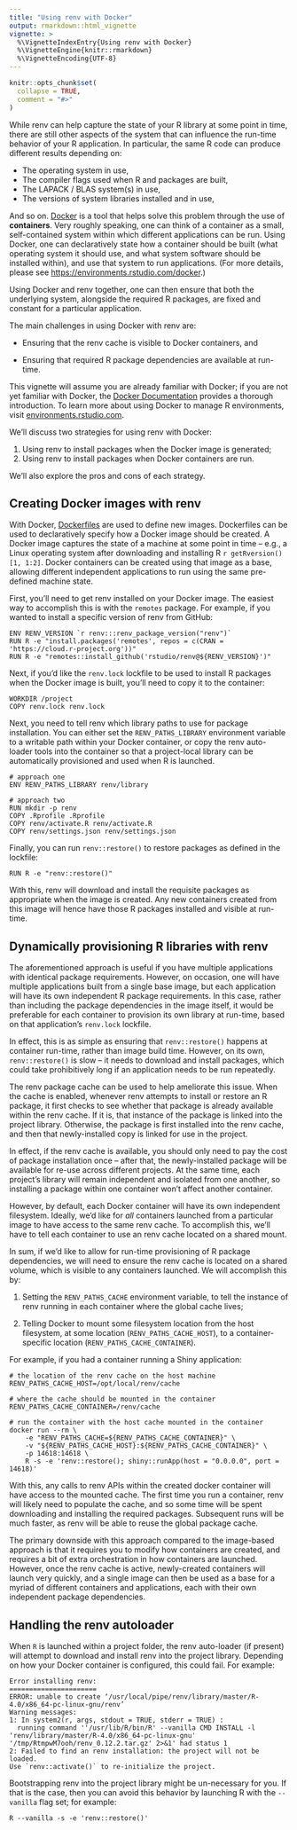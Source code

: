 ```yaml
---
title: "Using renv with Docker"
output: rmarkdown::html_vignette
vignette: >
  %\VignetteIndexEntry{Using renv with Docker}
  %\VignetteEngine{knitr::rmarkdown}
  %\VignetteEncoding{UTF-8}
---
```


```r
knitr::opts_chunk$set(
  collapse = TRUE,
  comment = "#>"
)
```

While renv can help capture the state of your R library at some point in time, there are still other aspects of the system that can influence the run-time behavior of your R application.
In particular, the same R code can produce different results depending on:

-   The operating system in use,
-   The compiler flags used when R and packages are built,
-   The LAPACK / BLAS system(s) in use,
-   The versions of system libraries installed and in use,

And so on.
[Docker](https://www.docker.com/) is a tool that helps solve this problem through the use of **containers**.
Very roughly speaking, one can think of a container as a small, self-contained system within which different applications can be run.
Using Docker, one can declaratively state how a container should be built (what operating system it should use, and what system software should be installed within), and use that system to run applications.
(For more details, please see <https://environments.rstudio.com/docker>.)

Using Docker and renv together, one can then ensure that both the underlying system, alongside the required R packages, are fixed and constant for a particular application.

The main challenges in using Docker with renv are:

-   Ensuring that the renv cache is visible to Docker containers, and

-   Ensuring that required R package dependencies are available at run-time.

This vignette will assume you are already familiar with Docker; if you are not yet familiar with Docker, the [Docker Documentation](https://docs.docker.com/) provides a thorough introduction.
To learn more about using Docker to manage R environments, visit [environments.rstudio.com](https://environments.rstudio.com/docker.html).

We'll discuss two strategies for using renv with Docker:

1.  Using renv to install packages when the Docker image is generated;
2.  Using renv to install packages when Docker containers are run.

We'll also explore the pros and cons of each strategy.

## Creating Docker images with renv

With Docker, [Dockerfiles](https://docs.docker.com/engine/reference/builder/) are used to define new images.
Dockerfiles can be used to declaratively specify how a Docker image should be created.
A Docker image captures the state of a machine at some point in time -- e.g., a Linux operating system after downloading and installing R `r getRversion()[1, 1:2]`.
Docker containers can be created using that image as a base, allowing different independent applications to run using the same pre-defined machine state.

First, you'll need to get renv installed on your Docker image.
The easiest way to accomplish this is with the `remotes` package.
For example, if you wanted to install a specific version of renv from GitHub:

```         
ENV RENV_VERSION `r renv:::renv_package_version("renv")`
RUN R -e "install.packages('remotes', repos = c(CRAN = 'https://cloud.r-project.org'))"
RUN R -e "remotes::install_github('rstudio/renv@${RENV_VERSION}')"
```

Next, if you'd like the `renv.lock` lockfile to be used to install R packages when the Docker image is built, you'll need to copy it to the container:

```         
WORKDIR /project
COPY renv.lock renv.lock
```

Next, you need to tell renv which library paths to use for package installation.
You can either set the `RENV_PATHS_LIBRARY` environment variable to a writable path within your Docker container, or copy the renv auto-loader tools into the container so that a project-local library can be automatically provisioned and used when R is launched.

```         
# approach one
ENV RENV_PATHS_LIBRARY renv/library

# approach two
RUN mkdir -p renv
COPY .Rprofile .Rprofile
COPY renv/activate.R renv/activate.R
COPY renv/settings.json renv/settings.json
```

Finally, you can run `renv::restore()` to restore packages as defined in the lockfile:

```         
RUN R -e "renv::restore()"
```

With this, renv will download and install the requisite packages as appropriate when the image is created.
Any new containers created from this image will hence have those R packages installed and visible at run-time.

## Dynamically provisioning R libraries with renv

The aforementioned approach is useful if you have multiple applications with identical package requirements.
However, on occasion, one will have multiple applications built from a single base image, but each application will have its own independent R package requirements.
In this case, rather than including the package dependencies in the image itself, it would be preferable for each container to provision its own library at run-time, based on that application's `renv.lock` lockfile.

In effect, this is as simple as ensuring that `renv::restore()` happens at container run-time, rather than image build time.
However, on its own, `renv::restore()` is slow -- it needs to download and install packages, which could take prohibitively long if an application needs to be run repeatedly.

The renv package cache can be used to help ameliorate this issue.
When the cache is enabled, whenever renv attempts to install or restore an R package, it first checks to see whether that package is already available within the renv cache.
If it is, that instance of the package is linked into the project library.
Otherwise, the package is first installed into the renv cache, and then that newly-installed copy is linked for use in the project.

In effect, if the renv cache is available, you should only need to pay the cost of package installation once -- after that, the newly-installed package will be available for re-use across different projects.
At the same time, each project's library will remain independent and isolated from one another, so installing a package within one container won't affect another container.

However, by default, each Docker container will have its own independent filesystem.
Ideally, we'd like for *all* containers launched from a particular image to have access to the same renv cache.
To accomplish this, we'll have to tell each container to use an renv cache located on a shared mount.

In sum, if we'd like to allow for run-time provisioning of R package dependencies, we will need to ensure the renv cache is located on a shared volume, which is visible to any containers launched.
We will accomplish this by:

1.  Setting the `RENV_PATHS_CACHE` environment variable, to tell the instance of renv running in each container where the global cache lives;

2.  Telling Docker to mount some filesystem location from the host filesystem, at some location (`RENV_PATHS_CACHE_HOST`), to a container-specific location (`RENV_PATHS_CACHE_CONTAINER`).

For example, if you had a container running a Shiny application:

```         
# the location of the renv cache on the host machine
RENV_PATHS_CACHE_HOST=/opt/local/renv/cache

# where the cache should be mounted in the container
RENV_PATHS_CACHE_CONTAINER=/renv/cache

# run the container with the host cache mounted in the container
docker run --rm \
    -e "RENV_PATHS_CACHE=${RENV_PATHS_CACHE_CONTAINER}" \
    -v "${RENV_PATHS_CACHE_HOST}:${RENV_PATHS_CACHE_CONTAINER}" \
    -p 14618:14618 \
    R -s -e 'renv::restore(); shiny::runApp(host = "0.0.0.0", port = 14618)'
```

With this, any calls to renv APIs within the created docker container will have access to the mounted cache.
The first time you run a container, renv will likely need to populate the cache, and so some time will be spent downloading and installing the required packages.
Subsequent runs will be much faster, as renv will be able to reuse the global package cache.

The primary downside with this approach compared to the image-based approach is that it requires you to modify how containers are created, and requires a bit of extra orchestration in how containers are launched.
However, once the renv cache is active, newly-created containers will launch very quickly, and a single image can then be used as a base for a myriad of different containers and applications, each with their own independent package dependencies.

## Handling the renv autoloader

When `R` is launched within a project folder, the renv auto-loader (if present) will attempt to download and install renv into the project library.
Depending on how your Docker container is configured, this could fail.
For example:

```         
Error installing renv:
======================
ERROR: unable to create ‘/usr/local/pipe/renv/library/master/R-4.0/x86_64-pc-linux-gnu/renv’
Warning messages:
1: In system2(r, args, stdout = TRUE, stderr = TRUE) :
  running command ''/usr/lib/R/bin/R' --vanilla CMD INSTALL -l 'renv/library/master/R-4.0/x86_64-pc-linux-gnu' '/tmp/RtmpwM7ooh/renv_0.12.2.tar.gz' 2>&1' had status 1
2: Failed to find an renv installation: the project will not be loaded.
Use `renv::activate()` to re-initialize the project.
```

Bootstrapping renv into the project library might be un-necessary for you.
If that is the case, then you can avoid this behavior by launching R with the `--vanilla` flag set; for example:

```         
R --vanilla -s -e 'renv::restore()'
```
